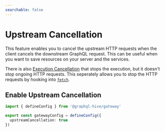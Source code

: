 ```yaml
---
searchable: false
---
```



# Upstream Cancellation

This feature enables you to cancel the upstream HTTP requests when the client cancels the downstream
GraphQL request. This can be useful when you want to save resources on your server and the services.

There is also [Execution Cancellation](/docs/gateway/features/performance/execution-cancellation)
that stops the execution, but it doesn't stop ongoing HTTP requests. This seperately allows you to
stop the HTTP requests by hooking into
[`fetch`](https://developer.mozilla.org/en-US/docs/Web/API/Fetch_API).

## Enable Upstream Cancellation

```ts filename="gateway.config.ts"
import { defineConfig } from '@graphql-hive/gateway'

export const gatewayConfig = defineConfig({
  upstreamCancellation: true
})
```
